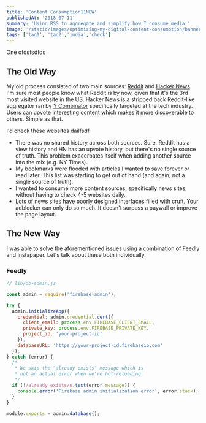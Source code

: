 ```yaml
---
title: 'Content Consumption11NEW'
publishedAt: '2018-07-11'
summary: 'Using RSS to aggregate and simplify how I consume media.'
image: '/static/images/optimizing-my-digital-content-consumption/banner.png'
tags: ['tag1', 'tag2','india','check']
---
```




One ofdsfsdfds
## The Old Way

My old process consisted of two main sources: [Reddit](https://www.reddit.com/) and [Hacker News](https://news.ycombinator.com/). I'm sure most people know what Reddit is by now, given that it's the 3rd most visited website in the US. Hacker News is a stripped back Reddit-like aggregator ran by [Y Combinator](http://www.ycombinator.com/) specifically targeted at the tech industry. Users can upvote interesting content which makes it more discoverable to others. Simple as that.

I'd check these websites dailfsdf
- There was no shared history across both sources. Sure, Reddit has a view history and HN has an upvote history, but there's no single source of truth. This problem exacerbates itself when adding another source into the mix (e.g. NY Times).
- My bookmarks were flooded with articles I wanted to save forever or read later. This list was starting to get out of hand (and again, not a single source of truth).
- I wanted to consume more content sources, specifically news sites, without having to check 4-5 websites daily.
- Lots of news sites have poorly designed interfaces filled with cruft. Your adblocker can only do so much. It doesn't surpass a paywall or improve the page layout.

## The New Way

I was able to solve the aforementioned issues using a combination of Feedly and Instapaper. Let's talk about these both individually.

### Feedly





```js
// lib/db-admin.js

const admin = require('firebase-admin');

try {
  admin.initializeApp({
    credential: admin.credential.cert({
      client_email: process.env.FIREBASE_CLIENT_EMAIL,
      private_key: process.env.FIREBASE_PRIVATE_KEY,
      project_id: 'your-project-id'
    }),
    databaseURL: 'https://your-project-id.firebaseio.com'
  });
} catch (error) {
  /*
   * We skip the "already exists" message which is
   * not an actual error when we're hot-reloading.
   */
  if (!/already exists/u.test(error.message)) {
    console.error('Firebase admin initialization error', error.stack);
  }
}

module.exports = admin.database();
```

